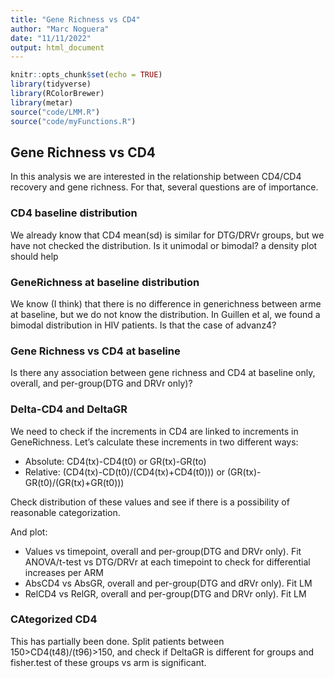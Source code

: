 ```yaml
---
title: "Gene Richness vs CD4"
author: "Marc Noguera"
date: "11/11/2022"
output: html_document
---
```


```r
knitr::opts_chunk$set(echo = TRUE)
library(tidyverse)
library(RColorBrewer)
library(metar)
source("code/LMM.R")
source("code/myFunctions.R")

```
## Gene Richness vs CD4

In this analysis we are interested in the relationship between CD4/CD4 recovery and gene richness. For that, several questions are of importance.

### CD4 baseline distribution

We already know that CD4 mean(sd) is similar for DTG/DRVr groups, but we have not checked the distribution. Is it unimodal or bimodal? a density plot should help

### GeneRichness at baseline distribution

We know (I think) that there is no difference in generichness between arme at baseline, but we do not know the distribution. In Guillen et al, we found a bimodal distribution in HIV patients. Is that the case of advanz4?

### Gene Richness vs CD4 at baseline

Is there any association between gene richness and CD4 at baseline only, overall, and per-group(DTG and DRVr only)?

### Delta-CD4 and DeltaGR

We need to check if the increments in CD4 are linked to increments in GeneRichness. Let's calculate these increments in two different ways:

- Absolute: CD4(tx)-CD4(t0) or GR(tx)-GR(to)
- Relative: (CD4(tx)-CD(t0)/(CD4(tx)+CD4(t0))) or (GR(tx)-GR(t0)/(GR(tx)+GR(t0)))

Check distribution of these values and see if there is a possibility of reasonable categorization.

And plot:

- Values vs timepoint, overall and per-group(DTG and DRVr only). Fit ANOVA/t-test vs DTG/DRVr at each timepoint to check for differential increases per ARM
- AbsCD4 vs AbsGR, overall and per-group(DTG and dRVr only). Fit LM
- RelCD4 vs RelGR, overall and per-group(DTG and DRVr only). Fit LM

### CAtegorized CD4

This has partially been done. Split patients between 150>CD4(t48)/(t96)>150, and check if DeltaGR is different for groups and fisher.test of these groups vs arm is significant.

